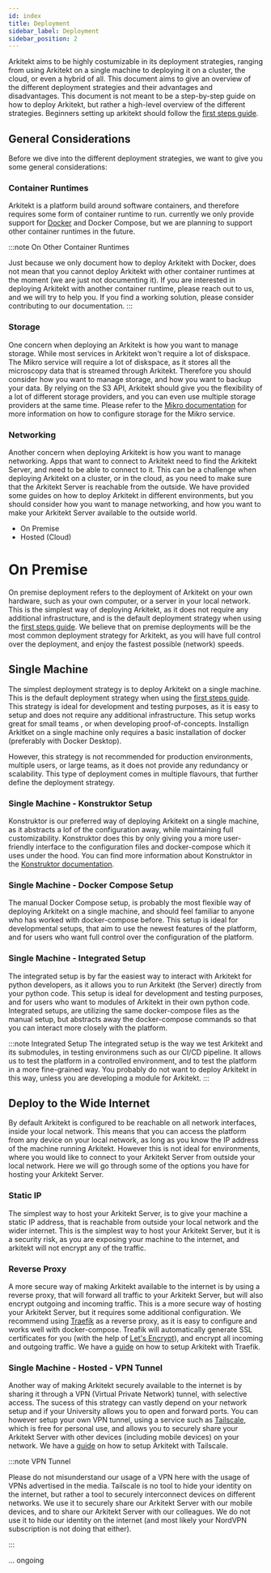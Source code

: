 ```yaml
---
id: index
title: Deployment
sidebar_label: Deployment
sidebar_position: 2
---
```




Arkitekt aims to be highly costumizable in its deployment strategies, ranging from using Arkitekt on a single machine to deploying it on a cluster, the cloud, or even a hybrid of all. 
This document aims to give an overview of the different deployment strategies and their advantages and disadvantages. 
This document is not meant to be a step-by-step guide on how to deploy Arkitekt, 
but rather a high-level overview of the different strategies. 
Beginners setting up arkitekt should follow the [first steps guide](/docs/introduction/installation.mdx).

## General Considerations

Before we dive into the different deployment strategies, we want to give you some general considerations:

### Container Runtimes

Arkitekt is a platform build around software containers, and therefore requires some form of container runtime to run. currently
we only provide support for [Docker](https://www.docker.com/) and Docker Compose, but we are planning to support other container runtimes in the future.

:::note On Other Container Runtimes

Just because we only document how to deploy Arkitekt with Docker, does not mean that you cannot deploy Arkitekt with other container runtimes at the moment
(we are just not documenting it). If you are interested in deploying Arkitekt with another container runtime, please reach out to us, and we will try to help you.
If you find a working solution, please consider contributing to our documentation.
:::

### Storage

One concern when deploying an Arkitekt is how you want to manage storage. While most services in Arkitekt won't require a lot
of diskspace. The Mikro service will require a lot of diskspace, as it stores all the microscopy data that is streamed through Arkitekt. 
Therefore you should consider how you want to manage storage, and how you want to backup your data. By relying on the S3 API, Arkitekt
should give you the flexibility of a lot of different storage providers, and you can even use multiple storage providers at the same time.
Please refer to the [Mikro documentation](/docs/mikro/storage) for more information on how to configure storage for the Mikro service.


### Networking

Another concern when deploying Arkitekt is how you want to manage networking. Apps that want to connect to Arkitekt need to find the Arkitekt Server, and need to be able to connect to it.
This can be a challenge when deploying Arkitekt on a cluster, or in the cloud, as you need to make sure that the Arkitekt Server is reachable from the outside. We have provided
some guides on how to deploy Arkitekt in different environments, but you should consider how you want to manage networking, and how you want to make your Arkitekt Server available to the outside world.


- On Premise
- Hosted (Cloud)


# On Premise

On premise deployment refers to the deployment of Arkitekt on your own hardware, such as your own computer, or a server in your local network.
This is the simplest way of deploying Arkitekt, as it does not require any additional infrastructure,
and is the default deployment strategy when using the [first steps guide](../introduction/installation.mdx).
We believe that on premise deployments will be the most common deployment strategy for Arkitekt, 
as you will have full control over the deployment, and enjoy the fastest possible (network) speeds.




## Single Machine

The simplest deployment strategy is to deploy Arkitekt on a single machine. This is the default deployment strategy when using the [first steps guide](../introduction/installation.mdx). This strategy is ideal for development and testing purposes, as it is easy to setup and does not require any additional infrastructure. This setup works great for small teams , or when developing proof-of-concepts. Installign Arkitket on a single machine only requires a basic installation of docker (preferably with Docker Desktop).

However, this strategy is not recommended for production environments, multiple users, or large teams, as it does not provide any redundancy or scalability. This type of deployment comes in multiple flavours, that further define the deployment strategy.

### Single Machine - Konstruktor Setup

Konstruktor is our preferred way of deploying Arkitekt on a single machine, as it abstracts a lof of the configuration away, while maintaining full
customizability. Konstruktor does this by only giving you a more user-friendly interface to the configuration files and docker-compose which it uses
under the hood. You can find more information about Konstruktor in the [Konstruktor documentation](https://arkitekt.live/docs/introduction/installation#konstruktor).

### Single Machine - Docker Compose Setup

The manual Docker Compose setup, is probably the most flexible way of deploying Arkitekt on a single machine, and should feel familiar to anyone who has worked with docker-compose before. This setup is ideal for developmental setups, that aim to use the newest features of the platform, and for users who want full control over the configuration of the platform.

### Single Machine - Integrated Setup

The integrated setup is by far the easiest way to interact with Arkitekt for python developers, as it allows you to run Arkitekt (the Server) directly from your python code. This setup is ideal for development and testing purposes, and for users who want to modules of Arkitekt in their own python code. Integrated setups, are utilizing the same docker-compose files as the manual setup, but abstracts away the docker-compose commands
so that you can interact more closely with the platform.

:::note Integrated Setup
The integrated setup is the way we test Arkitekt and its submodules, in testing environmens such as our CI/CD pipeline. It allows us to test the platform in a controlled environment, and to test the platform in a more fine-grained way. You probably do not want to deploy Arkitekt in this way, unless you are developing a module for Arkitekt.
:::

## Deploy to the Wide Internet

By default Arkitekt is configured to be reachable on all network interfaces, inside your local network. This means that you can access the platform from any device on your local network, as long as you know the IP address of the machine running Arkitekt. However this is not ideal for environments, where you would like to connect to your Arkitekt Server from outside your local network. Here we will go through some of the options you have for hosting your Arkitekt Server.

### Static IP

The simplest way to host your Arkitekt Server, is to give your machine a static IP address, that is reachable from outside your local network and the wider internet. This is the simplest way to host your Arkitekt Server, but it is a security risk, as you are exposing your machine to the internet, and arkitekt will not encrypt any of the traffic.

### Reverse Proxy

A more secure way of making Arkitekt available to the internet is by using a reverse proxy, that will forward all traffic to your Arkitekt Server, but will also encrypt outgoing and incoming traffic. This is a more secure way of hosting your Arkitekt Server, but it requires some additional configuration. We recommend using [Traefik](https://doc.traefik.io/traefik/providers/docker/) as a reverse proxy, as it is easy to configure and works well with docker-compose. Treafik will automatically generate SSL certificates for you (with the help of [Let's Encrypt](https://letsencrypt.org/)), and encrypt all incoming and outgoing traffic. We have a [guide](https://arkitekt.live/docs/introduction/installation#traefik) on how to setup Arkitekt with Traefik.

### Single Machine - Hosted - VPN Tunnel

Another way of making Arkitekt securely available to the internet is by sharing it through a VPN (Virtual Private Network) tunnel, with selective access. The sucess of this strategy can vastly depend on your network setup and if your University allows you to open and forward ports. You can
however setup your own VPN tunnel, using a service such as [Tailscale](https://tailscale.com/), which is free for personal use, and allows you to
securely share your Arkitekt Server with other devices (including mobile devices) on your network. We have a [guide](https://arkitekt.live/docs/introduction/installation#tailscale) on how to setup Arkitekt with Tailscale.

:::note VPN Tunnel

Please do not misunderstand our usage of a VPN here with the usage of VPNs advertised in the media. Tailscale is no tool to hide your identity on the internet, but rather a tool to securely interconnect devices on different networks. We use it to securely share our Arkitekt Server with our mobile devices, and to share our Arkitekt Server with our colleagues. We do not use it to hide our identity on the internet (and most likely your NordVPN subscription is not doing that either).

:::

... ongoing
